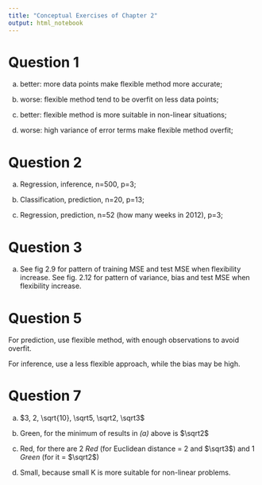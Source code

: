 ```yaml
---
title: "Conceptual Exercises of Chapter 2"
output: html_notebook
---
```


# Question 1

(a) better: more data points make flexible method more accurate;

(b) worse: flexible method tend to be overfit on less data points;

(c) better: flexible method is more suitable in non-linear situations;

(d) worse: high variance of error terms make flexible method overfit;

# Question 2

(a) Regression, inference, n=500, p=3;

(b) Classification, prediction, n=20, p=13;

(c) Regression, prediction, n=52 (how many weeks in 2012), p=3;

# Question 3
(a) See fig 2.9 for pattern of training MSE and test MSE when flexibility increase. See fig. 2.12 for pattern of variance, bias and test MSE when flexibility increase.

# Question 5
For prediction, use flexible method, with enough observations to avoid overfit.

For inference, use a less flexible approach, while the bias may be high.

# Question 7
(a) $3, 2, \sqrt{10}, \sqrt5, \sqrt2, \sqrt3$

(b) Green, for the minimum of results in *(a)* above is $\sqrt2$

(c) Red, for there are 2 *Red* (for Euclidean distance = 2 and $\sqrt3$) and 1 *Green* (for it = $\sqrt2$)

(d) Small, because small K is more suitable for non-linear problems.
